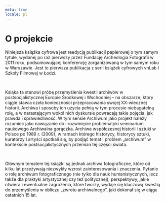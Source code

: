 ```yaml
---
meta: true
locale: pl
---
```


# O projekcie

Niniejsza książka cyfrowa jest reedycją publikacji papierowej o tym samym tytule, wydanej po raz pierwszy przez Fundację Archeologia Fotografii w 2011 roku, podsumowującej konferencję zorganizowaną w tym samym roku w Warszawie. Jest to pierwsza publikacja z serii książek cyfrowych vnLab i Szkoły Filmowej w Łodzi.

<br />

Ksiąka ta stanowi próbę przemyślenia kwestii archiwów w postsocjalistycznej Europie Środkowej i Wschodniej – na obszarze, który ciągle stawia czoła konieczności przepracowania swojej XX-wiecznej historii. Archiwa i sposoby ich użycia pełnią w tym procesie niebagatelną rolę, a w narastającym wokół nich dyskursie powracają takie pojęcia, jak prawda i sprawiedliwość. W tym sensie Archiwum jako projekt należy rozumieć jako nawiązanie do i rozwinięcie problematyki seminarium naukowego Archiwalna gorączka. Archiwa współczesnej historii i sztuki w Polsce po 1989 r. (2009), w ramach którego historycy, historycy sztuki, kuratorzy i artyści spotkali się, by podjąć temat i problem „archiwum” w kontekście postsocjalistycznych przemian tej części świata.

<br />

Głównym tematem tej książki są jednak archiwa fotograficzne, które od kilku lat przeżywają niezwykły wzrost zainteresowania i znaczenia. Pytanie o rolę archiwum fotograficznego (nie tylko dla nauk humanistycznych, lecz także dla praktyki artystycznej czy też politycznej), perspektywy, jakie otwiera i ewentualne zagrożenia, które tworzy, wydaje się kluczową kwestią do przemyślenia w obliczu „zwrotu archiwalnego”, jaki dokonał się w ciągu ostatnich 15 lat.